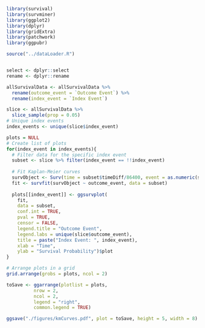 ```r
library(survival)
library(survminer)
library(ggplot2)
library(dplyr)
library(gridExtra)
library(patchwork)
library(ggpubr)

source("../dataLoader.R")


select <- dplyr::select
rename <- dplyr::rename

allSurvivalData <- allSurvivalData %>%
  rename(outcome_event = `Outcome Event`) %>%
  rename(index_event = `Index Event`)
```

```r
slice <- allSurvivalData %>%
  slice_sample(prop = 0.05)
# Unique index events
index_events <- unique(slice$index_event)

plots = NULL
# Create list of plots
for(index_event in index_events){
  # Filter data for the specific index event
  subset <- slice %>% filter(index_event == !!index_event)
  
  # Fit Kaplan-Meier curves
  survObject <- Surv(time = subset$timeDiff/86400, event = as.numeric(subset$status))
  fit <- survfit(survObject ~ outcome_event, data = subset)
  
  plots[[index_event]] <- ggsurvplot(
    fit, 
    data = subset, 
    conf.int = TRUE,
    pval = TRUE,
    censor = FALSE,
    legend.title = "Outcome Event",
    legend.labs = unique(slice$outcome_event),
    title = paste("Index Event: ", index_event),
    xlab = "Time",
    ylab = "Survival Probability")$plot
}

# Arrange plots in a grid
grid.arrange(grobs = plots, ncol = 2)
```

```r
toSave <- ggarrange(plotlist = plots,
          nrow = 2,
          ncol = 2,
          legend = "right",
          common.legend = TRUE)

ggsave("./figures/kmCurves.pdf", plot = toSave, height = 5, width = 8)
```